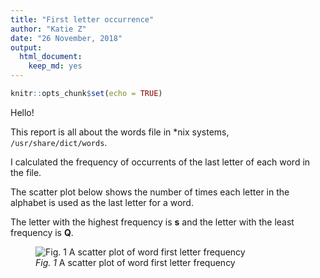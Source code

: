 ```yaml
---
title: "First letter occurrence"
author: "Katie Z"
date: "26 November, 2018"
output:
  html_document:
    keep_md: yes
---
```


```r
knitr::opts_chunk$set(echo = TRUE)
```

Hello!

This report is all about the words file in *nix systems, `/usr/share/dict/words`. 

I calculated the frequency of occurrents of the last letter of each word in the file. 

The scatter plot below shows the number of times each letter in the alphabet is used as the last letter for a word.

The letter with the highest frequency is **s** and the letter with the least frequency is **Q**.

![*Fig. 1* A scatter plot of word first letter frequency](last_letter.png)
